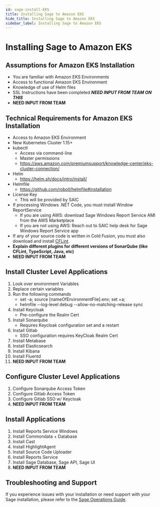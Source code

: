 ```yaml
---
id: sage-install-EKS
title: Installing Sage to Amazon EKS
hide_title: Installing Sage to Amazon EKS
sidebar_label: Installing Sage to Amazon EKS
---
```


# Installing Sage to Amazon EKS

## Assumptions for Amazon EKS Installation

- You are familiar with Amazon EKS Environments
- Access to functional Amazon EKS Environment
- Knowledge of use of Helm files
- SSL Instructions have been completed **_NEED INPUT FROM TEAM ON THIS_**
- **NEED INPUT FROM TEAM**

## Technical Requirements for Amazon EKS Installation

- Access to Amazon EKS Environment
- New Kubernetes Cluster 1.15+
- kubectl
  - Access via command-line
  - Master permissions
  - https://aws.amazon.com/premiumsupport/knowledge-center/eks-cluster-connection/
- Helm
  - https://helm.sh/docs/intro/install/
- Helmfile
  - https://github.com/roboll/helmfile#installation
- License Key
  - This will be provided by SAIC
- If processing Windows .NET Code, you must install Window ReportService
  - If you are using AWS: download Sage Windows Report Service AMI from the AWS Marketplace
  - If you are not using AWS: Reach out to SAIC help desk for Sage Windows Report Service app
- If any of your source code is written in Cold Fusion, you must also download and install [CFLint](https://github.com/stepstone-tech/sonar-coldfusion/releases/tag/2.0.0).
- **Explain different plugins for different versions of SonarQube (like CFLint, TypeScript, Java, etc)**
- **NEED INPUT FROM TEAM**

## Install Cluster Level Applications

1. Look over environment Variables
2. Replace certain variables
3. Run the following commands
   - set -a; source [nameOfEnvironmentFile].env; set +a;
   - helmfile --log-level debug --allow-no-matching-release sync
4. Install Keycloak
   - Pre-configure the Realm Cert
5. Install Sonarqube
   - Requires Keycloak configuration set and a restart
6. Install Gitlab
   - SSO configuration requires KeyCloak Realm Cert
7. Install Metabase
8. Install Elasticsearch
9. Install Kibana
10. Install Fluentd
11. **NEED INPUT FROM TEAM**

## Configure Cluster Level Applications

1. Configure Sonarqube Access Token
2. Configure Gitlab Access Token
3. Configure Gitlab SSO w/ Keycloak
4. **NEED INPUT FROM TEAM**

## Install Applications

1. Install Reports Service Windows
2. Install Commondata + Database
3. Install Cast
4. Install HighlightAgent
5. Install Source Code Uploader
6. Install Reports Service
7. Install Sage Database, Sage API, Sage UI
8. **NEED INPUT FROM TEAM**

## Troubleshooting and Support

If you experience issues with your installation or need support with your Sage installation, please refer to the [Sage Operations Guide](sage-operations-guide.mdx).
